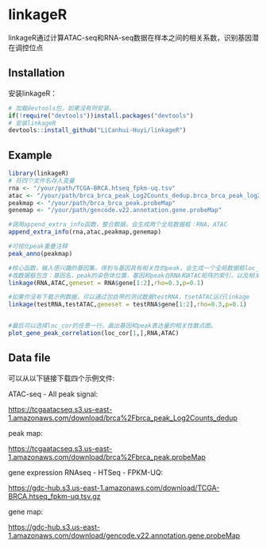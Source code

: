 # linkageR

linkageR通过计算ATAC-seq和RNA-seq数据在样本之间的相关系数，识别基因潜在调控位点

## Installation

安装linkageR：

``` r
# 加载devtools包，如果没有则安装。
if(!require("devtools"))install.packages("devtools")
# 安装linkageR
devtools::install_github("LiCanhui-Huyi/linkageR")
```

## Example

``` r
library(linkageR)
# 将四个文件名存入变量
rna <- "/your/path/TCGA-BRCA.htseq_fpkm-uq.tsv"
atac <- "/your/path/brca_brca_peak_Log2Counts_dedup.brca_brca_peak_log2counts_dedup"
peakmap <- "/your/path/brca_brca_peak.probeMap"
genemap <- "/your/path/gencode.v22.annotation.gene.probeMap"

#调用append_extra_info函数，整合数据，会生成两个全局数据框：RNA、ATAC
append_extra_info(rna,atac,peakmap,genemap)

#可视化peak重叠注释
peak_anno(peakmap)

#核心函数，输入感兴趣的基因集，得到与基因具有相关性的peak，会生成一个全局数据框loc_cor,
#改数据框包含：基因名，peak的染色体位置，基因和peak在RNA和ATAC矩阵的索引，以及相关性系数和p值
linkage(RNA,ATAC,geneset = RNA$gene[1:2],rho=0.3,p=0.1)

#如果你没有下载示例数据，可以通过包自带的测试数据testRNA、tsetATAC运行linkage
linkage(testRNA,testATAC,geneset = testRNA$gene[1:2],rho=0.3,p=0.1)


#最后可以选择loc_cor的任意一行，画出基因和peak表达量的相关性散点图。
plot_gene_peak_correlation(loc_cor[1,],RNA,ATAC)
```

## Data file

可以从以下链接下载四个示例文件:

ATAC-seq - All peak signal:

<https://tcgaatacseq.s3.us-east-1.amazonaws.com/download/brca%2Fbrca_peak_Log2Counts_dedup>

peak map:

<https://tcgaatacseq.s3.us-east-1.amazonaws.com/download/brca%2Fbrca_peak.probeMap>

gene expression RNAseq - HTSeq - FPKM-UQ:

<https://gdc-hub.s3.us-east-1.amazonaws.com/download/TCGA-BRCA.htseq_fpkm-uq.tsv.gz>

gene map:

<https://gdc-hub.s3.us-east-1.amazonaws.com/download/gencode.v22.annotation.gene.probeMap>


